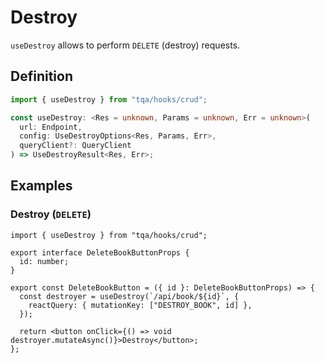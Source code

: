 # Destroy

`useDestroy` allows to perform `DELETE` (destroy) requests.

## Definition

```ts filename="Import statement (TypeScript)"
import { useDestroy } from "tqa/hooks/crud";
```

```ts filename="Signature (TypeScript)"
const useDestroy: <Res = unknown, Params = unknown, Err = unknown>(
  url: Endpoint,
  config: UseDestroyOptions<Res, Params, Err>,
  queryClient?: QueryClient
) => UseDestroyResult<Res, Err>;
```

## Examples

### Destroy (`DELETE`)

```tsx filename="TypeScript (TSX)"
import { useDestroy } from "tqa/hooks/crud";

export interface DeleteBookButtonProps {
  id: number;
}

export const DeleteBookButton = ({ id }: DeleteBookButtonProps) => {
  const destroyer = useDestroy(`/api/book/${id}`, {
    reactQuery: { mutationKey: ["DESTROY_BOOK", id] },
  });

  return <button onClick={() => void destroyer.mutateAsync()}>Destroy</button>;
};
```
